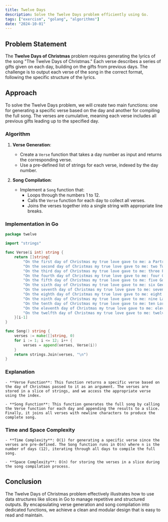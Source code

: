 ```yaml
---
title: Twelve Days
description: Solve the Twelve Days problem efficiently using Go.
tags: ["exercism", "golang", "algorithms"]
date: "2024-10-01"
---
```


## Problem Statement

The **Twelve Days of Christmas** problem requires generating the lyrics of the song "The Twelve Days of Christmas." Each verse describes a series of gifts given on each day, building on the gifts from previous days. The challenge is to output each verse of the song in the correct format, following the specific structure of the lyrics.

## Approach

To solve the Twelve Days problem, we will create two main functions: one for generating a specific verse based on the day and another for compiling the full song. The verses are cumulative, meaning each verse includes all previous gifts leading up to the specified day.

### Algorithm

1. **Verse Generation**:
   - Create a `Verse` function that takes a day number as input and returns the corresponding verse.
   - Use a pre-defined list of strings for each verse, indexed by the day number.

2. **Song Compilation**:
   - Implement a `Song` function that:
     - Loops through the numbers 1 to 12.
     - Calls the `Verse` function for each day to collect all verses.
     - Joins the verses together into a single string with appropriate line breaks.

### Implementation in Go

```go
package twelve

import "strings"

func Verse(i int) string {
	return []string{
		"On the first day of Christmas my true love gave to me: a Partridge in a Pear Tree.",
		"On the second day of Christmas my true love gave to me: two Turtle Doves, and a Partridge in a Pear Tree.",
		"On the third day of Christmas my true love gave to me: three French Hens, two Turtle Doves, and a Partridge in a Pear Tree.",
		"On the fourth day of Christmas my true love gave to me: four Calling Birds, three French Hens, two Turtle Doves, and a Partridge in a Pear Tree.",
		"On the fifth day of Christmas my true love gave to me: five Gold Rings, four Calling Birds, three French Hens, two Turtle Doves, and a Partridge in a Pear Tree.",
		"On the sixth day of Christmas my true love gave to me: six Geese-a-Laying, five Gold Rings, four Calling Birds, three French Hens, two Turtle Doves, and a Partridge in a Pear Tree.",
		"On the seventh day of Christmas my true love gave to me: seven Swans-a-Swimming, six Geese-a-Laying, five Gold Rings, four Calling Birds, three French Hens, two Turtle Doves, and a Partridge in a Pear Tree.",
		"On the eighth day of Christmas my true love gave to me: eight Maids-a-Milking, seven Swans-a-Swimming, six Geese-a-Laying, five Gold Rings, four Calling Birds, three French Hens, two Turtle Doves, and a Partridge in a Pear Tree.",
		"On the ninth day of Christmas my true love gave to me: nine Ladies Dancing, eight Maids-a-Milking, seven Swans-a-Swimming, six Geese-a-Laying, five Gold Rings, four Calling Birds, three French Hens, two Turtle Doves, and a Partridge in a Pear Tree.",
		"On the tenth day of Christmas my true love gave to me: ten Lords-a-Leaping, nine Ladies Dancing, eight Maids-a-Milking, seven Swans-a-Swimming, six Geese-a-Laying, five Gold Rings, four Calling Birds, three French Hens, two Turtle Doves, and a Partridge in a Pear Tree.",
		"On the eleventh day of Christmas my true love gave to me: eleven Pipers Piping, ten Lords-a-Leaping, nine Ladies Dancing, eight Maids-a-Milking, seven Swans-a-Swimming, six Geese-a-Laying, five Gold Rings, four Calling Birds, three French Hens, two Turtle Doves, and a Partridge in a Pear Tree.",
		"On the twelfth day of Christmas my true love gave to me: twelve Drummers Drumming, eleven Pipers Piping, ten Lords-a-Leaping, nine Ladies Dancing, eight Maids-a-Milking, seven Swans-a-Swimming, six Geese-a-Laying, five Gold Rings, four Calling Birds, three French Hens, two Turtle Doves, and a Partridge in a Pear Tree.",
	}[i-1]
}

func Song() string {
	verses := make([]string, 0)
	for i := 1; i <= 12; i++ {
		verses = append(verses, Verse(i))
	}
	return strings.Join(verses, "\n")
}
```

### Explanation
    - **Verse Function**: This function returns a specific verse based on the day of Christmas passed to it as an argument. The verses are stored in a slice of strings, and we access the appropriate verse using the index.

    - **Song Function**: This function generates the full song by calling the Verse function for each day and appending the results to a slice. Finally, it joins all verses with newline characters to produce the complete song.

### Time and Space Complexity
    - **Time Complexity**: O(1) for generating a specific verse since the verses are pre-defined. The Song function runs in O(n) where n is the number of days (12), iterating through all days to compile the full song.

    - **Space Complexity**: O(n) for storing the verses in a slice during the song compilation process.

## Conclusion
The Twelve Days of Christmas problem effectively illustrates how to use data structures like slices in Go to manage repetitive and structured outputs. By encapsulating verse generation and song compilation into dedicated functions, we achieve a clean and modular design that is easy to read and maintain.